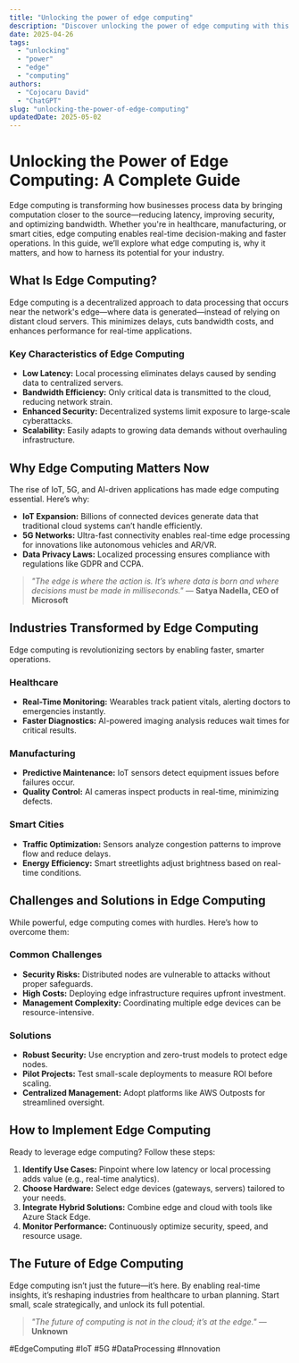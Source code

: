 ```yaml
---
title: "Unlocking the power of edge computing"
description: "Discover unlocking the power of edge computing with this in-depth guide, providing actionable insights and practical tips to boost your knowledge and results."
date: 2025-04-26
tags:
  - "unlocking"
  - "power"
  - "edge"
  - "computing"
authors:
  - "Cojocaru David"
  - "ChatGPT"
slug: "unlocking-the-power-of-edge-computing"
updatedDate: 2025-05-02
---
```


# Unlocking the Power of Edge Computing: A Complete Guide  

Edge computing is transforming how businesses process data by bringing computation closer to the source—reducing latency, improving security, and optimizing bandwidth. Whether you're in healthcare, manufacturing, or smart cities, edge computing enables real-time decision-making and faster operations. In this guide, we’ll explore what edge computing is, why it matters, and how to harness its potential for your industry.  

## What Is Edge Computing?  

Edge computing is a decentralized approach to data processing that occurs near the network's edge—where data is generated—instead of relying on distant cloud servers. This minimizes delays, cuts bandwidth costs, and enhances performance for real-time applications.  

### Key Characteristics of Edge Computing  

- **Low Latency:** Local processing eliminates delays caused by sending data to centralized servers.  
- **Bandwidth Efficiency:** Only critical data is transmitted to the cloud, reducing network strain.  
- **Enhanced Security:** Decentralized systems limit exposure to large-scale cyberattacks.  
- **Scalability:** Easily adapts to growing data demands without overhauling infrastructure.  

## Why Edge Computing Matters Now  

The rise of IoT, 5G, and AI-driven applications has made edge computing essential. Here’s why:  

- **IoT Expansion:** Billions of connected devices generate data that traditional cloud systems can’t handle efficiently.  
- **5G Networks:** Ultra-fast connectivity enables real-time edge processing for innovations like autonomous vehicles and AR/VR.  
- **Data Privacy Laws:** Localized processing ensures compliance with regulations like GDPR and CCPA.  

> *"The edge is where the action is. It’s where data is born and where decisions must be made in milliseconds."* — **Satya Nadella, CEO of Microsoft**  

## Industries Transformed by Edge Computing  

Edge computing is revolutionizing sectors by enabling faster, smarter operations.  

### Healthcare  

- **Real-Time Monitoring:** Wearables track patient vitals, alerting doctors to emergencies instantly.  
- **Faster Diagnostics:** AI-powered imaging analysis reduces wait times for critical results.  

### Manufacturing  

- **Predictive Maintenance:** IoT sensors detect equipment issues before failures occur.  
- **Quality Control:** AI cameras inspect products in real-time, minimizing defects.  

### Smart Cities  

- **Traffic Optimization:** Sensors analyze congestion patterns to improve flow and reduce delays.  
- **Energy Efficiency:** Smart streetlights adjust brightness based on real-time conditions.  

## Challenges and Solutions in Edge Computing  

While powerful, edge computing comes with hurdles. Here’s how to overcome them:  

### Common Challenges  

- **Security Risks:** Distributed nodes are vulnerable to attacks without proper safeguards.  
- **High Costs:** Deploying edge infrastructure requires upfront investment.  
- **Management Complexity:** Coordinating multiple edge devices can be resource-intensive.  

### Solutions  

- **Robust Security:** Use encryption and zero-trust models to protect edge nodes.  
- **Pilot Projects:** Test small-scale deployments to measure ROI before scaling.  
- **Centralized Management:** Adopt platforms like AWS Outposts for streamlined oversight.  

## How to Implement Edge Computing  

Ready to leverage edge computing? Follow these steps:  

1. **Identify Use Cases:** Pinpoint where low latency or local processing adds value (e.g., real-time analytics).  
2. **Choose Hardware:** Select edge devices (gateways, servers) tailored to your needs.  
3. **Integrate Hybrid Solutions:** Combine edge and cloud with tools like Azure Stack Edge.  
4. **Monitor Performance:** Continuously optimize security, speed, and resource usage.  

## The Future of Edge Computing  

Edge computing isn’t just the future—it’s here. By enabling real-time insights, it’s reshaping industries from healthcare to urban planning. Start small, scale strategically, and unlock its full potential.  

> *"The future of computing is not in the cloud; it’s at the edge."* — **Unknown**  

#EdgeComputing #IoT #5G #DataProcessing #Innovation